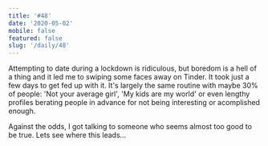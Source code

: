 ```yaml
---
title: '#48'
date: '2020-05-02'
mobile: false
featured: false
slug: '/daily/48'
---
```


Attempting to date during a lockdown is ridiculous, but boredom is a hell of a thing and it led me to swiping some faces away on Tinder. It took just a few days to get fed up with it. It's largely the same routine with maybe 30% of people: 'Not your average girl', 'My kids are my world' or even lengthy profiles berating people in advance for not being interesting or acomplished enough.

Against the odds, I got talking to someone who seems almost too good to be true. Lets see where this leads...
